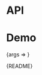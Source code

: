 
<Meta title="Packages/Loaders/Spinner" component={Spinner} />

# API

<ArgsTable />

# Demo

<Canvas>
  <Story
    name="Spinner"
    argTypes={{ color: { control: 'color' }, size: { control: 'text' } }}
    parameters={{
      design: {
        allowFullscreen: true,
        type: 'figma',
        url: 'https://www.figma.com/file/6g87L4FdKZTA3knt3Rsfdx/Garden?node-id=175%3A188'
      }
    }}
  >
    {args => <Spinner {...args} />}
  </Story>
</Canvas>

<Markdown>{README}</Markdown>
